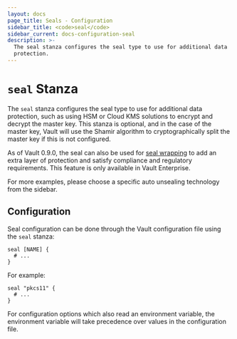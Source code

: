 ```yaml
---
layout: docs
page_title: Seals - Configuration
sidebar_title: <code>seal</code>
sidebar_current: docs-configuration-seal
description: >-
  The seal stanza configures the seal type to use for additional data
  protection.
---
```


# `seal` Stanza

The `seal` stanza configures the seal type to use for additional data
protection, such as using HSM or Cloud KMS solutions to encrypt and decrypt the
master key. This stanza is optional, and in the case of the master key, Vault
will use the Shamir algorithm to cryptographically split the master key if this
is not configured.

As of Vault 0.9.0, the seal can also be used for [seal wrapping][sealwrap] to
add an extra layer of protection and satisfy compliance and regulatory requirements.
This feature is only available in Vault Enterprise.

For more examples, please choose a specific auto unsealing technology from the
sidebar.

## Configuration

Seal configuration can be done through the Vault configuration file using the
`seal` stanza:

```hcl
seal [NAME] {
  # ...
}
```

For example:

```hcl
seal "pkcs11" {
  # ...
}
```

For configuration options which also read an environment variable, the
environment variable will take precedence over values in the configuration file.

[sealwrap]: /docs/enterprise/sealwrap/index.html

